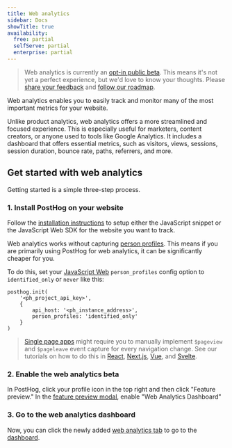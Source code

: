 ```yaml
---
title: Web analytics
sidebar: Docs
showTitle: true
availability:
  free: partial
  selfServe: partial
  enterprise: partial
---
```



> Web analytics is currently an [opt-in public beta](/docs/getting-started/enable-betas). This means it's not yet a perfect experience, but we'd love to know your thoughts. Please [share your feedback](http://app.posthog.com/home#supportModal) and [follow our roadmap](https://github.com/PostHog/posthog/issues/18547).

Web analytics enables you to easily track and monitor many of the most important metrics for your website. 

Unlike product analytics, web analytics offers a more streamlined and focused experience. This is especially useful for marketers, content creators, or anyone used to tools like Google Analytics. It includes a dashboard that offers essential metrics, such as visitors, views, sessions, session duration, bounce rate, paths, referrers, and more.

<ProductScreenshot
    imageLight = {webAnalyticsLight} 
    imageDark = {webAnalyticsDark}
    alt="Web analytics" 
    classes="rounded"
/>

## Get started with web analytics

Getting started is a simple three-step process.

### 1. Install PostHog on your website

Follow the [installation instructions](/docs/product-analytics/installation) to setup either the JavaScript snippet or the JavaScript Web SDK for the website you want to track.

Web analytics works without capturing [person profiles](/docs/data/persons). This means if you are primarily using PostHog for web analytics, it can be significantly cheaper for you. 

To do this, set your [JavaScript Web](/docs/libraries/js) `person_profiles` config option to `identified_only` or `never` like this:

```js-web
posthog.init(
    '<ph_project_api_key>',
    {
        api_host: '<ph_instance_address>',
        person_profiles: 'identified_only'
    }
)
```

> [Single page apps](/tutorials/single-page-app-pageviews) might require you to manually implement `$pageview` and `$pageleave` event capture for every navigation change. See our tutorials on how to do this in [React](/tutorials/single-page-app-pageviews), [Next.js](/docs/libraries/next-js#client-side-setup), [Vue](/docs/libraries/vue-js#capturing-page-views), and [Svelte](/tutorials/svelte-analytics#capturing-pageviews-and-pageleaves).

### 2. Enable the web analytics beta

In PostHog, click your profile icon in the top right and then click "Feature preview." In the [feature preview modal](https://app.posthog.com/home#panel=feature-previews), enable "Web Analytics Dashboard"

<ProductVideo
    videoLight = {webAnalyticsVideoLight}
    videoDark = {webAnalyticsVideoDark}
    alt = "Enable web Analytics video"
    classes = "rounded"
/>

### 3. Go to the web analytics dashboard

Now, you can click the newly added [web analytics tab](https://app.posthog.com/web) to go to the [dashboard](/docs/web-analytics/dashboard).
